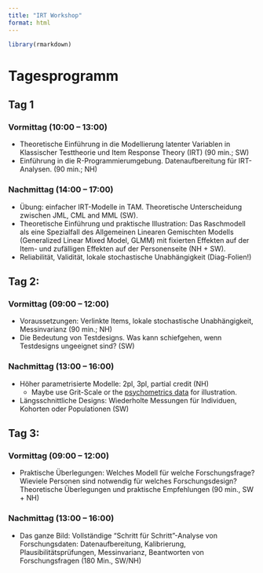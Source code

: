 ```yaml
---
title: "IRT Workshop"
format: html
---
```

```r
library(rmarkdown)
```

# Tagesprogramm
## Tag 1

### Vormittag (10:00 – 13:00)

- Theoretische Einführung in die Modellierung latenter Variablen in Klassischer Testtheorie und Item Response Theory (IRT) (90 min.; SW)
- Einführung in die R-Programmierumgebung. Datenaufbereitung für IRT-Analysen. (90 min.; NH)

### Nachmittag (14:00 – 17:00)

- Übung: einfacher IRT-Modelle in TAM. Theoretische Unterscheidung zwischen JML, CML and MML (SW). 
- Theoretische Einführung und praktische Illustration: Das Raschmodell als eine Spezialfall des Allgemeinen Linearen Gemischten Modells (Generalized Linear Mixed Model, GLMM) mit fixierten Effekten auf der Item- und zufälligen Effekten auf der Personenseite (NH + SW). 
- Reliabilität, Validität, lokale stochastische Unabhängigkeit (Diag-Folien!)

## Tag 2: 
### Vormittag (09:00 – 12:00)

- Voraussetzungen: Verlinkte Items, lokale stochastische Unabhängigkeit, Messinvarianz (90 min.; NH)
- Die Bedeutung von Testdesigns. Was kann schiefgehen, wenn Testdesigns ungeeignet sind? (SW)

### Nachmittag (13:00 – 16:00)

- Höher parametrisierte Modelle: 2pl, 3pl, partial credit (NH)
  - Maybe use Grit-Scale or the [psychometrics data](https://github.com/rfordatascience/tidytuesday/tree/master/data/2022/2022-08-16) for illustration.
- Längsschnittliche Designs: Wiederholte Messungen für Individuen, Kohorten oder Populationen (SW)

## Tag 3: 
### Vormittag (09:00 – 12:00)
- Praktische Überlegungen: Welches Modell für welche Forschungsfrage? Wieviele Personen sind notwendig für welches Forschungsdesign? Theoretische Überlegungen und praktische Empfehlungen (90 min., SW + NH)

### Nachmittag (13:00 – 16:00)
- Das ganze Bild: Vollständige “Schritt für Schritt”-Analyse von Forschungsdaten: Datenaufbereitung, Kalibrierung, Plausibilitätsprüfungen, Messinvarianz, Beantworten von Forschungsfragen (180 Min., SW/NH)
